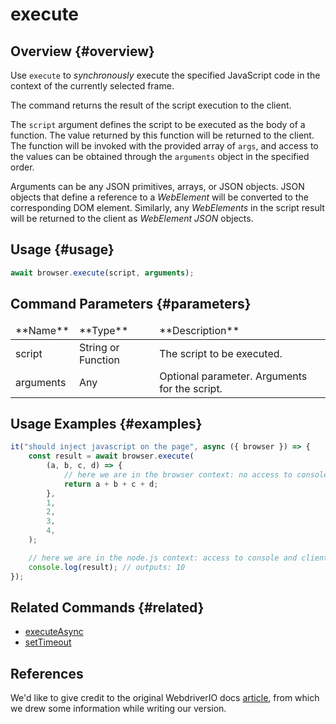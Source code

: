 # execute

## Overview {#overview}

Use `execute` to _synchronously_ execute the specified JavaScript code in the context of the currently selected frame.

The command returns the result of the script execution to the client.

The `script` argument defines the script to be executed as the body of a function. The value returned by this function will be returned to the client. The function will be invoked with the provided array of `args`, and access to the values can be obtained through the `arguments` object in the specified order.

Arguments can be any JSON primitives, arrays, or JSON objects. JSON objects that define a reference to a _WebElement_ will be converted to the corresponding DOM element. Similarly, any _WebElements_ in the script result will be returned to the client as _WebElement JSON_ objects.

## Usage {#usage}

```javascript
await browser.execute(script, arguments);
```

## Command Parameters {#parameters}

<table>
<thead>
<tr><td>**Name**</td><td>**Type**</td><td>**Description**</td></tr>
</thead>
<tbody>
<tr><td>script</td><td>String or Function</td><td>The script to be executed.</td></tr>
<tr><td>arguments</td><td>Any</td><td>Optional parameter. Arguments for the script.</td></tr>

</tbody>
</table>

## Usage Examples {#examples}

```javascript
it("should inject javascript on the page", async ({ browser }) => {
    const result = await browser.execute(
        (a, b, c, d) => {
            // here we are in the browser context: no access to console or client
            return a + b + c + d;
        },
        1,
        2,
        3,
        4,
    );

    // here we are in the node.js context: access to console and client is available
    console.log(result); // outputs: 10
});
```

## Related Commands {#related}

-   [executeAsync](../executeAsync)
-   [setTimeout](../setTimeout)

## References

We'd like to give credit to the original WebdriverIO docs [article](https://webdriver.io/docs/api/browser/execute), from which we drew some information while writing our version.
